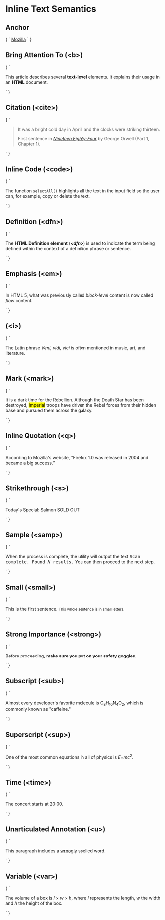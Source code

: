 
<Meta title="Inline Text Semantics" />

# Inline Text Semantics

## Anchor

<Preview>
  <Story name="Anchor" height="200px">
    {
      `
      <a href="https://www.mozilla.com">Mozilla</a>
      `
    }
  </Story>
</Preview>

## Bring Attention To (&lt;b&gt;)

<Preview>
  <Story name="Bring Attention To (&lt;b&gt;)" height="200px">
    {
      `
      <p>This article describes several <b class="keywords">text-level</b> elements. It explains
      their usage in an <b class="keywords">HTML</b> document.</p>
      `
    }
  </Story>
</Preview>

## Citation (&lt;cite&gt;)

<Preview>
  <Story name="Citation (&lt;cite&gt;)" height="200px">
    {
      `
      <blockquote>
          <p>It was a bright cold day in April, and the clocks were striking thirteen.</p>
          <footer>
              First sentence in <cite><a href="http://www.george-orwell.org/1984/0.html">Nineteen
              Eighty-Four</a></cite> by George Orwell (Part 1, Chapter 1).
          </footer>
      </blockquote>
      `
    }
  </Story>
</Preview>

## Inline Code (&lt;code&gt;)

<Preview>
  <Story name="Inline Code (&lt;code&gt;)" height="200px">
    {
      `
      <p>The function <code>selectAll()</code> highlights all the text in the input field so the
      user can, for example, copy or delete the text.</p>
      `
    }
  </Story>
</Preview>

## Definition (&lt;dfn&gt;)

<Preview>
  <Story name="Definition (&lt;dfn&gt;)" height="200px">
    {
      `
      <p>The <strong>HTML Definition element</strong> (<strong><dfn>&lt;dfn&gt;</dfn></strong>) is
      used to indicate the term being defined within the context of a definition phrase
      or sentence.</p>
      `
    }
  </Story>
</Preview>

## Emphasis (&lt;em&gt;)

<Preview>
  <Story name="Emphasis (&lt;em&gt;)" height="200px">
    {
      `
      <p>In HTML 5, what was previously called <em>block-level</em> content is now called
      <em>flow</em> content.</p>
      `
    }
  </Story>
</Preview>

## (&lt;i&gt;)

<Preview>
  <Story name="(&lt;i&gt;)" height="200px">
    {
      `
      <p>The Latin phrase <i>Veni, vidi, vici</i> is often mentioned in music, art,
      and literature.</p>
      `
    }
  </Story>
</Preview>

## Mark (&lt;mark&gt;)

<Preview>
  <Story name="Mark (&lt;mark&gt;)" height="200px">
    {
      `
      <p>It is a dark time for the Rebellion. Although the Death Star has been destroyed,
        <mark class="match">Imperial</mark> troops have driven the Rebel forces from their hidden
        base and pursued them across the galaxy.</p>
      `
    }
  </Story>
</Preview>

## Inline Quotation (&lt;q&gt;)

<Preview>
  <Story name="Inline Quotation (&lt;q&gt;)" height="200px">
    {
      `
      <p>According to Mozilla's website,
        <q cite="https://www.mozilla.org/en-US/about/history/details/">Firefox 1.0 was released in
        2004 and became a big success.</q></p>
      `
    }
  </Story>
</Preview>

## Strikethrough (&lt;s&gt;)

<Preview>
  <Story name="Strikethrough (&lt;s&gt;)" height="200px">
    {
      `
      <p><s>Today's Special: Salmon</s> SOLD OUT</p>
      `
    }
  </Story>
</Preview>

## Sample (&lt;samp&gt;)

<Preview>
  <Story name="Sample (&lt;samp&gt;)" height="200px">
    {
      `
      <p>When the process is complete, the utility will output the text <samp>Scan complete.
        Found <em>N</em> results.</samp> You can then proceed to the next step.</p>
      `
    }
  </Story>
</Preview>

## Small (&lt;small&gt;)

<Preview>
  <Story name="Small (&lt;small&gt;)" height="200px">
    {
      `
      <p>This is the first sentence. <small>This whole sentence is in small letters.</small></p>
      `
    }
  </Story>
</Preview>

## Strong Importance (&lt;strong&gt;)

<Preview>
  <Story name="Strong Importance (&lt;strong&gt;)" height="200px">
    {
      `
      <p>Before proceeding, <strong>make sure you put on your safety goggles</strong>.</p>
      `
    }
  </Story>
</Preview>

## Subscript (&lt;sub&gt;)

<Preview>
  <Story name="Subscript (&lt;sub&gt;)" height="200px">
    {
      `
      <p>Almost every developer's favorite molecule is
        C<sub>8</sub>H<sub>10</sub>N<sub>4</sub>O<sub>2</sub>, which is commonly known
        as "caffeine."</p>
      `
    }
  </Story>
</Preview>

## Superscript (&lt;sup&gt;)

<Preview>
  <Story name="Superscript (&lt;sup&gt;)" height="200px">
    {
      `
      <p>One of the most common equations in all of physics is
        <var>E</var>=<var>m</var><var>c</var><sup>2</sup>.<p>
      `
    }
  </Story>
</Preview>

## Time (&lt;time&gt;)

<Preview>
  <Story name="Time (&lt;time&gt;)" height="200px">
    {
      `
      <p>The concert starts at <time datetime="2018-07-07T20:00:00">20:00</time>.</p>
      `
    }
  </Story>
</Preview>

## Unarticulated Annotation (&lt;u&gt;)

<Preview>
  <Story name="Unarticulated Annotation (&lt;u&gt;)" height="200px">
    {
      `
      <p>This paragraph includes a <u class="spelling">wrnogly</u> spelled word.</p>
      `
    }
  </Story>
</Preview>

## Variable (&lt;var&gt;)

<Preview>
  <Story name="Variable (&lt;var&gt;)" height="200px">
    {
      `
      <p>The volume of a box is <var>l</var> × <var>w</var> × <var>h</var>, where <var>l</var>
      represents the length, <var>w</var> the width and <var>h</var> the height of the box.</p>
      `
    }
  </Story>
</Preview>
